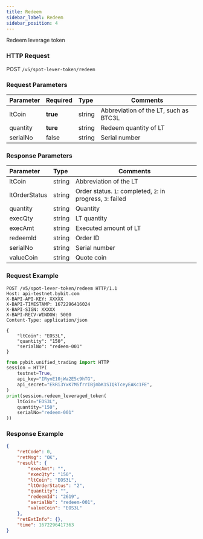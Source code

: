 ```yaml
---
title: Redeem
sidebar_label: Redeem
sidebar_position: 4
---
```

Redeem leverage token


### HTTP Request
POST `/v5/spot-lever-token/redeem`

### Request Parameters
| Parameter | Required | Type | Comments|
|:----- |:-------|:-----|------ |
|ltCoin |**true** |string |Abbreviation of the LT, such as BTC3L |
|quantity |**ture** |string |Redeem quantity of LT |
|serialNo |false |string |Serial number |

### Response Parameters
| Parameter | Type | Comments|
|:----- |:-----|----- |
|ltCoin |string |Abbreviation of the LT |
|ltOrderStatus |string |Order status. `1`: completed, `2`: in progress, `3`: failed |
|quantity |string |Quantity |
|execQty |string |LT quantity|
|execAmt |string |Executed amount of LT |
|redeemId |string |Order ID |
|serialNo |string |Serial number |
|valueCoin |string |Quote coin |

### Request Example

<Tabs groupId="programming-languages">
<TabItem value="http" label="HTTP">

```http
POST /v5/spot-lever-token/redeem HTTP/1.1
Host: api-testnet.bybit.com
X-BAPI-API-KEY: XXXXX
X-BAPI-TIMESTAMP: 1672296416024
X-BAPI-SIGN: XXXXX
X-BAPI-RECV-WINDOW: 5000
Content-Type: application/json

{
    "ltCoin": "EOS3L",
    "quantity": "150",
    "serialNo": "redeem-001"
}
```

</TabItem>
<TabItem value="python" label="Python">

```python
from pybit.unified_trading import HTTP
session = HTTP(
    testnet=True,
    api_key="IRynE10jWa2E5c9hTG",
    api_secret="EkRi3YxK7MSfrrIBjmbK1SIQkTceyEAKc1FE",
)
print(session.redeem_leveraged_token(
    ltCoin="EOS3L",
    quantity="150",
    serialNo="redeem-001"
))
```

</TabItem>
</Tabs>

### Response Example

```json
{
    "retCode": 0,
    "retMsg": "OK",
    "result": {
        "execAmt": "",
        "execQty": "150",
        "ltCoin": "EOS3L",
        "ltOrderStatus": "2",
        "quantity": "",
        "redeemId": "2619",
        "serialNo": "redeem-001",
        "valueCoin": "EOS3L"
    },
    "retExtInfo": {},
    "time": 1672296417363
}
```
